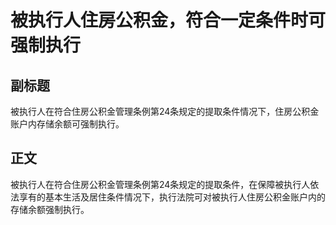 # 被执行人住房公积金，符合一定条件时可强制执行
## 副标题
被执行人在符合住房公积金管理条例第24条规定的提取条件情况下，住房公积金账户内存储余额可强制执行。
## 正文
被执行人在符合住房公积金管理条例第24条规定的提取条件，在保障被执行人依法享有的基本生活及居住条件情况下，执行法院可对被执行人住房公积金账户内的存储余额强制执行。